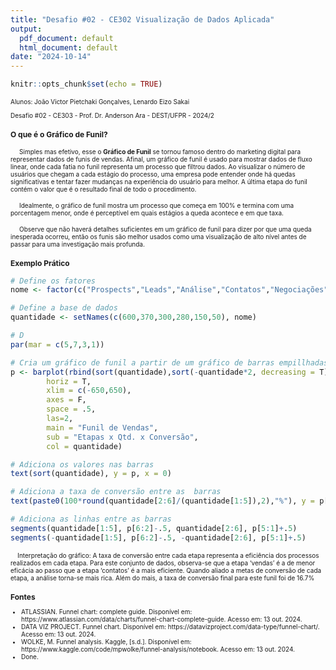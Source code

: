 ```yaml
---
title: "Desafio #02 - CE302 Visualização de Dados Aplicada"
output:
  pdf_document: default
  html_document: default
date: "2024-10-14"
---
```


```r
knitr::opts_chunk$set(echo = TRUE)
```

<style>
h1{font-size: 14}
h2{font-size: 12}
h3{font-size: 11}
</style>

<p>
::: {align="right" style="font-size: 10px;"}
Alunos: João Victor Pietchaki Gonçalves, Lenardo Eizo Sakai
:::
::: {align="right" style="font-size: 10px;"}
Desafio #02 - CE303 - Prof. Dr. Anderson Ara - DEST/UFPR - 2024/2
:::

## O que é o **Gráfico de Funil?**
<p>
::: {align="justify" style="font-size: 10px;"}
     Simples mas efetivo, esse o **Gráfico de Funil** se tornou famoso dentro do marketing digital para representar dados de funis de vendas. Afinal, um gráfico de funil é usado para mostrar dados de fluxo linear, onde cada fatia no funil representa um processo que filtrou dados. Ao visualizar o número de usuários que chegam a cada estágio do processo, uma empresa pode entender onde há quedas significativas e tentar fazer mudanças na experiência do usuário para melhor. A última etapa do funil contém o valor que é o resultado final de todo o procedimento.
::: 

<p>
::: {align="justify" style="font-size: 10px;"}
     Idealmente, o gráfico de funil mostra um processo que começa em 100% e termina com uma porcentagem menor, onde é perceptível em quais estágios a queda acontece e em que taxa.
::: 

<p>
::: {align="justify" style="font-size: 10px;"}
      Observe que não haverá detalhes suficientes em um gráfico de funil para dizer por que uma queda inesperada ocorreu, então os funis são melhor usados como uma visualização de alto nível antes de passar para uma investigação mais profunda.
::: 

## Exemplo Prático

```r
# Define os fatores
nome <- factor(c("Prospects","Leads","Análise","Contatos","Negociações","Vendas"), ordered = T)

# Define a base de dados
quantidade <- setNames(c(600,370,300,280,150,50), nome)

# D
par(mar = c(5,7,3,1)) 

# Cria um gráfico de funil a partir de um gráfico de barras empillhadas
p <- barplot(rbind(sort(quantidade),sort(-quantidade*2, decreasing = T)),
        horiz = T,
        xlim = c(-650,650),
        axes = F,
        space = .5,
        las=2,
        main = "Funil de Vendas",
        sub = "Etapas x Qtd. x Conversão",
        col = quantidade)

# Adiciona os valores nas barras
text(sort(quantidade), y = p, x = 0)

# Adiciona a taxa de conversão entre as  barras
text(paste0(100*round(quantidade[2:6]/(quantidade[1:5]),2),"%"), y = p[6:2]-.75, x = 0, cex=.8)

# Adiciona as linhas entre as barras
segments(quantidade[1:5], p[6:2]-.5, quantidade[2:6], p[5:1]+.5)
segments(-quantidade[1:5], p[6:2]-.5, -quantidade[2:6], p[5:1]+.5)
```

::: {align="justify" style="font-size: 10px;"}
    Interpretação do gráfico: A taxa de conversão entre cada etapa representa a eficiência dos processos realizados em cada etapa. Para este conjunto de dados, observa-se que a etapa 'vendas' é a de menor eficácia ao passo que a etapa 'contatos' é a mais eficiente. Quando aliado a metas de conversão de cada etapa, a análise torna-se mais rica. Além do mais, a taxa de conversão final para este funil foi de 16.7%
:::

\pagebreak
## Fontes
::: {align="justify" style="font-size: 10px;"}
+ ATLASSIAN. Funnel chart: complete guide. Disponível em: https://www.atlassian.com/data/charts/funnel-chart-complete-guide. Acesso em: 13 out. 2024.
+ DATA VIZ PROJECT. Funnel chart. Disponível em: https://datavizproject.com/data-type/funnel-chart/. Acesso em: 13 out. 2024.
+ WOLKE, M. Funnel analysis. Kaggle, [s.d.]. Disponível em: https://www.kaggle.com/code/mpwolke/funnel-analysis/notebook. Acesso em: 13 out. 2024.
+ Done.
:::